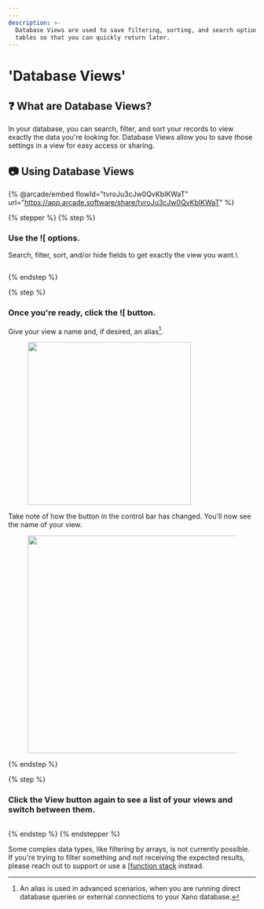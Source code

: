 ```yaml
---
---
description: >-
  Database Views are used to save filtering, sorting, and search options in your
  tables so that you can quickly return later.
---
```


# 'Database Views'

## :question: What are Database Views?

In your database, you can search, filter, and sort your records to view exactly the data you're looking for. Database Views allow you to save those settings in a view for easy access or sharing.

## :camera: Using Database Views

{% @arcade/embed flowId="tvroJu3cJw0QvKbIKWaT" url="https://app.arcade.software/share/tvroJu3cJw0QvKbIKWaT" %}

{% stepper %}
{% step %}
### Use the ![[](<../../.gitbook/assets/CleanShot 2024-12-15 at 19.15.23.png>) options.

Search, filter, sort, and/or hide fields to get exactly the view you want.\


<figure><img src="../..//assets/CleanShot 2024-12-15 at 19.16.16 (1).png" alt=""><figcaption></figcaption></figure>
{% endstep %}

{% step %}
### Once you're ready, click the ![[](<../../.gitbook/assets/CleanShot 2024-12-15 at 19.16.56.png>) button.

Give your view a name and, if desired, an alias[^1].

<figure><img src="../..//assets/CleanShot 2024-12-15 at 19.18.05.png" alt="" width="332"><figcaption></figcaption></figure>

Take note of how the button in the control bar has changed. You'll now see the name of your view.

<figure><img src="../..//assets/CleanShot 2024-12-15 at 19.19.13.png" alt="" width="443"><figcaption></figcaption></figure>
{% endstep %}

{% step %}
### Click the View button again to see a list of your views and switch between them.

<figure><img src="../..//assets/CleanShot 2024-12-15 at 19.20.00.png" alt=""><figcaption></figcaption></figure>
{% endstep %}
{% endstepper %}

<Warning>

Some complex data types, like filtering by arrays, is not currently possible. If you're trying to filter something and not receiving the expected results, please reach out to support or use a [[function stack](../../the-function-stack/functions/database-requests/query-all-records/) instead.

</Warning>



[^1]: An alias is used in advanced scenarios, when you are running direct database queries or external connections to your Xano database.